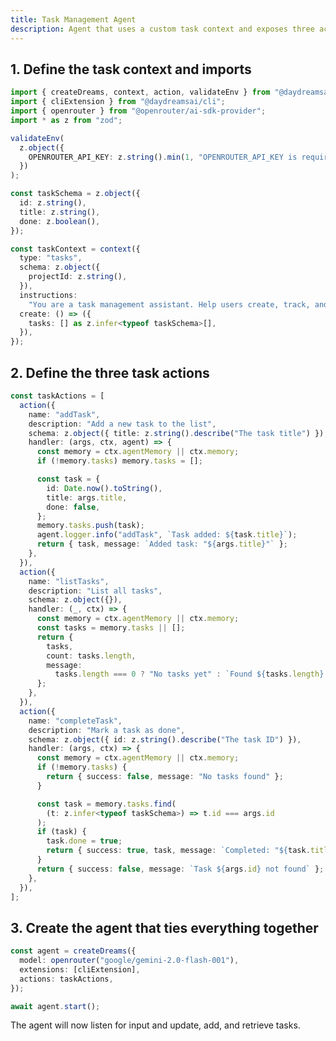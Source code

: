 ```yaml
---
title: Task Management Agent
description: Agent that uses a custom task context and exposes three actions.
---
```


## 1. Define the task context and imports

```typescript title="index.ts"
import { createDreams, context, action, validateEnv } from "@daydreamsai/core";
import { cliExtension } from "@daydreamsai/cli";
import { openrouter } from "@openrouter/ai-sdk-provider";
import * as z from "zod";

validateEnv(
  z.object({
    OPENROUTER_API_KEY: z.string().min(1, "OPENROUTER_API_KEY is required"),
  })
);

const taskSchema = z.object({
  id: z.string(),
  title: z.string(),
  done: z.boolean(),
});

const taskContext = context({
  type: "tasks",
  schema: z.object({
    projectId: z.string(),
  }),
  instructions:
    "You are a task management assistant. Help users create, track, and manage their tasks.",
  create: () => ({
    tasks: [] as z.infer<typeof taskSchema>[],
  }),
});
```

## 2. Define the three task actions

```typescript title="index.ts"
const taskActions = [
  action({
    name: "addTask",
    description: "Add a new task to the list",
    schema: z.object({ title: z.string().describe("The task title") }),
    handler: (args, ctx, agent) => {
      const memory = ctx.agentMemory || ctx.memory;
      if (!memory.tasks) memory.tasks = [];

      const task = {
        id: Date.now().toString(),
        title: args.title,
        done: false,
      };
      memory.tasks.push(task);
      agent.logger.info("addTask", `Task added: ${task.title}`);
      return { task, message: `Added task: "${args.title}"` };
    },
  }),
  action({
    name: "listTasks",
    description: "List all tasks",
    schema: z.object({}),
    handler: (_, ctx) => {
      const memory = ctx.agentMemory || ctx.memory;
      const tasks = memory.tasks || [];
      return {
        tasks,
        count: tasks.length,
        message:
          tasks.length === 0 ? "No tasks yet" : `Found ${tasks.length} task(s)`,
      };
    },
  }),
  action({
    name: "completeTask",
    description: "Mark a task as done",
    schema: z.object({ id: z.string().describe("The task ID") }),
    handler: (args, ctx) => {
      const memory = ctx.agentMemory || ctx.memory;
      if (!memory.tasks) {
        return { success: false, message: "No tasks found" };
      }

      const task = memory.tasks.find(
        (t: z.infer<typeof taskSchema>) => t.id === args.id
      );
      if (task) {
        task.done = true;
        return { success: true, task, message: `Completed: "${task.title}"` };
      }
      return { success: false, message: `Task ${args.id} not found` };
    },
  }),
];
```

## 3. Create the agent that ties everything together

```typescript title="index.ts"
const agent = createDreams({
  model: openrouter("google/gemini-2.0-flash-001"),
  extensions: [cliExtension],
  actions: taskActions,
});

await agent.start();
```

The agent will now listen for input and update, add, and retrieve tasks.
